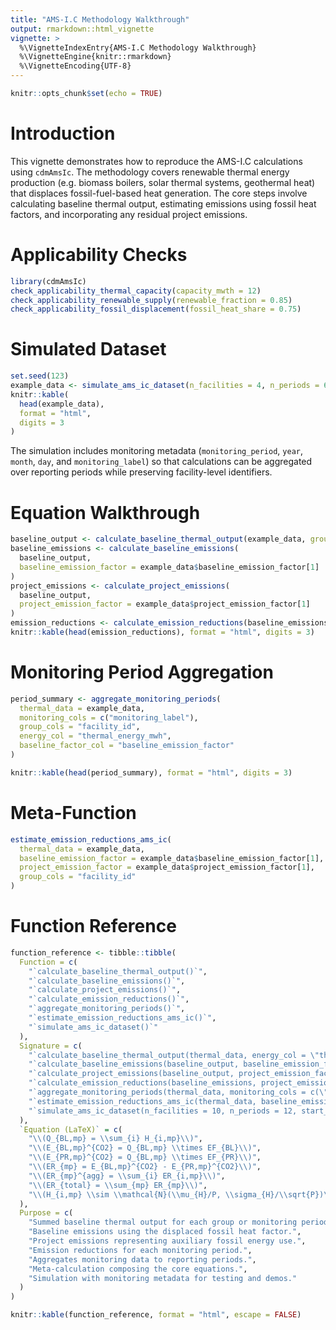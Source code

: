 ```yaml
---
title: "AMS-I.C Methodology Walkthrough"
output: rmarkdown::html_vignette
vignette: >
  %\VignetteIndexEntry{AMS-I.C Methodology Walkthrough}
  %\VignetteEngine{knitr::rmarkdown}
  %\VignetteEncoding{UTF-8}
---
```


```r
knitr::opts_chunk$set(echo = TRUE)
```

# Introduction

This vignette demonstrates how to reproduce the AMS-I.C calculations using `cdmAmsIc`. The
methodology covers renewable thermal energy production (e.g. biomass boilers, solar thermal
systems, geothermal heat) that displaces fossil-fuel-based heat generation. The core steps
involve calculating baseline thermal output, estimating emissions using fossil heat factors,
and incorporating any residual project emissions.

# Applicability Checks

```r
library(cdmAmsIc)
check_applicability_thermal_capacity(capacity_mwth = 12)
check_applicability_renewable_supply(renewable_fraction = 0.85)
check_applicability_fossil_displacement(fossil_heat_share = 0.75)
```

# Simulated Dataset

```r
set.seed(123)
example_data <- simulate_ams_ic_dataset(n_facilities = 4, n_periods = 6, start_year = 2024, start_month = 7)
knitr::kable(
  head(example_data),
  format = "html",
  digits = 3
)
```

The simulation includes monitoring metadata (`monitoring_period`, `year`, `month`,
`day`, and `monitoring_label`) so that calculations can be aggregated over reporting
periods while preserving facility-level identifiers.

# Equation Walkthrough

```r
baseline_output <- calculate_baseline_thermal_output(example_data, group_cols = "facility_id")
baseline_emissions <- calculate_baseline_emissions(
  baseline_output,
  baseline_emission_factor = example_data$baseline_emission_factor[1]
)
project_emissions <- calculate_project_emissions(
  baseline_output,
  project_emission_factor = example_data$project_emission_factor[1]
)
emission_reductions <- calculate_emission_reductions(baseline_emissions, project_emissions)
knitr::kable(head(emission_reductions), format = "html", digits = 3)
```

# Monitoring Period Aggregation

```r
period_summary <- aggregate_monitoring_periods(
  thermal_data = example_data,
  monitoring_cols = c("monitoring_label"),
  group_cols = "facility_id",
  energy_col = "thermal_energy_mwh",
  baseline_factor_col = "baseline_emission_factor"
)

knitr::kable(head(period_summary), format = "html", digits = 3)
```

# Meta-Function

```r
estimate_emission_reductions_ams_ic(
  thermal_data = example_data,
  baseline_emission_factor = example_data$baseline_emission_factor[1],
  project_emission_factor = example_data$project_emission_factor[1],
  group_cols = "facility_id"
)
```

# Function Reference

```r
function_reference <- tibble::tibble(
  Function = c(
    "`calculate_baseline_thermal_output()`",
    "`calculate_baseline_emissions()`",
    "`calculate_project_emissions()`",
    "`calculate_emission_reductions()`",
    "`aggregate_monitoring_periods()`",
    "`estimate_emission_reductions_ams_ic()`",
    "`simulate_ams_ic_dataset()`"
  ),
  Signature = c(
    "`calculate_baseline_thermal_output(thermal_data, energy_col = \"thermal_energy_mwh\", group_cols = NULL)`",
    "`calculate_baseline_emissions(baseline_output, baseline_emission_factor, output_col = \"baseline_emissions_tco2e\")`",
    "`calculate_project_emissions(baseline_output, project_emission_factor = 0, output_col = \"project_emissions_tco2e\")`",
    "`calculate_emission_reductions(baseline_emissions, project_emissions, baseline_col = \"baseline_emissions_tco2e\", project_col = \"project_emissions_tco2e\", output_col = \"emission_reductions_tco2e\")`",
    "`aggregate_monitoring_periods(thermal_data, monitoring_cols = c(\"year\", \"month\"), group_cols = \"facility_id\")`",
    "`estimate_emission_reductions_ams_ic(thermal_data, baseline_emission_factor, project_emission_factor = 0, group_cols = NULL)`",
    "`simulate_ams_ic_dataset(n_facilities = 10, n_periods = 12, start_year = 2023, start_month = 1, mean_thermal_mwh = 12000, sd_thermal_mwh = 1800, baseline_emission_factor = 0.27, project_emission_factor = 0.01)`"
  ),
  `Equation (LaTeX)` = c(
    "\\(Q_{BL,mp} = \\sum_{i} H_{i,mp}\\)",
    "\\(E_{BL,mp}^{CO2} = Q_{BL,mp} \\times EF_{BL}\\)",
    "\\(E_{PR,mp}^{CO2} = Q_{BL,mp} \\times EF_{PR}\\)",
    "\\(ER_{mp} = E_{BL,mp}^{CO2} - E_{PR,mp}^{CO2}\\)",
    "\\(ER_{mp}^{agg} = \\sum_{i} ER_{i,mp}\\)",
    "\\(ER_{total} = \\sum_{mp} ER_{mp}\\)",
    "\\(H_{i,mp} \\sim \\mathcal{N}(\\mu_{H}/P, \\sigma_{H}/\\sqrt{P})\\)"
  ),
  Purpose = c(
    "Summed baseline thermal output for each group or monitoring period.",
    "Baseline emissions using the displaced fossil heat factor.",
    "Project emissions representing auxiliary fossil energy use.",
    "Emission reductions for each monitoring period.",
    "Aggregates monitoring data to reporting periods.",
    "Meta-calculation composing the core equations.",
    "Simulation with monitoring metadata for testing and demos."
  )
)

knitr::kable(function_reference, format = "html", escape = FALSE)
```
